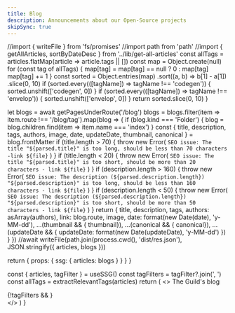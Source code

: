 ```yaml
---
title: Blog
description: Announcements about our Open-Source projects
skipSync: true
---
```



  //import { writeFile } from 'fs/promises'
  //import path from 'path'
  //import { getAllArticles, sortByDateDesc } from '../lib/get-all-articles'
  const allTags = articles.flatMap(article => article.tags || [])
  const map = Object.create(null)
  for (const tag of allTags) {
    map[tag] = map[tag] == null ? 0 : map[tag]
    map[tag] += 1
  }
  const sorted = Object.entries(map)
    .sort((a, b) => b[1] - a[1])
    .slice(0, 10)
  if (sorted.every(([tagName]) => tagName !== 'codegen')) {
    sorted.unshift(['codegen', 0])
  }
  if (sorted.every(([tagName]) => tagName !== 'envelop')) {
    sorted.unshift(['envelop', 0])
  }
  return sorted.slice(0, 10)
}

  let blogs = await getPagesUnderRoute('/blog')
  blogs = blogs.filter(item => item.route !== '/blog/tag').map(blog => {
    if (blog.kind === 'Folder') {
      blog = blog.children.find(item => item.name === 'index')
    }
    const { title, description, tags, authors, image, date, updateDate, thumbnail, canonical } = blog.frontMatter
    if (title.length > 70) {
      throw new Error(
        `SEO issue: The title "${parsed.title}" is too long, should be less than 70 characters -link ${file}`
      )
    }
    if (title.length < 20) {
      throw new Error(
        `SEO issue: The title "${parsed.title}" is too short, should be more than 20 characters - link ${file}`
      )
    }
    if (description.length > 160) {
      throw new Error(
        `SEO issue: The description (${parsed.description.length}) "${parsed.description}" is too long, should be less than 160 characters - link ${file}`
      )
    }
    if (description.length < 50) {
      throw new Error(
        `SEO issue: The description (${parsed.description.length}) "${parsed.description}" is too short, should be more than 50 characters - link ${file}`
      )
    }
    return {
      title,
      description,
      tags,
      authors: asArray(authors),
      link: blog.route,
      image,
      date: format(new Date(date), 'y-MM-dd'),
      ...(thumbnail && { thumbnail}),
      ...(canonical && { canonical}),
      ...(updateDate && { updateDate:  format(new Date(updateDate), 'y-MM-dd') })
    }
  })
  //await writeFile(path.join(process.cwd(), 'dist/res.json'), JSON.stringify({ articles, blogs }))

  return {
    props: {
      ssg: {
        articles: blogs
      }
    }
  }
}

  const { articles, tagFilter } = useSSG()
  const tagFilters = tagFilter?.join(', ')
  const allTags = extractRelevantTags(articles)
  return (
    <>
      <HeroSection>
        <Heading>The Guild's blog</Heading>
      </HeroSection>
      <div className="container max-w-[1200px]">
        <TagList tags={allTags} withCount asLink className="mt-10 mb-20" />
        {!tagFilters && <Newsletter />}
        <BlogCardList articles={articles} />
      </div>
    </>
  )
}

